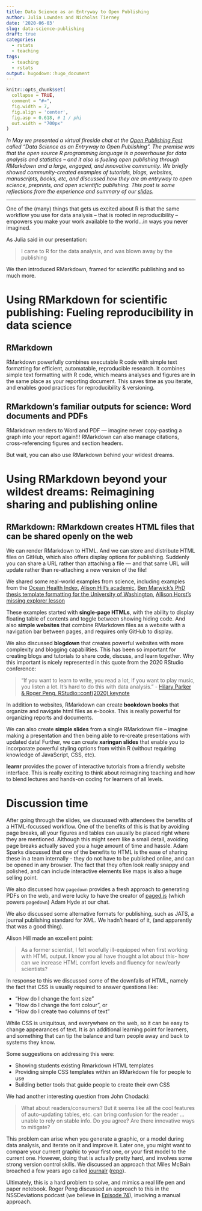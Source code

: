 ```yaml
---
title: Data Science as an Entryway to Open Publishing
author: Julia Lowndes and Nicholas Tierney
date: '2020-06-03'
slug: data-science-publishing
draft: true
categories:
  - rstats
  - teaching
tags:
  - teaching
  - rstats
output: hugodown::hugo_document
---
```


```r
knitr::opts_chunk$set(
  collapse = TRUE, 
  comment = "#>", 
  fig.width = 7, 
  fig.align = 'center',
  fig.asp = 0.618, # 1 / phi
  out.width = "700px"
)
```

*In May we presented a virtual fireside chat at the [Open Publishing Fest](https://openpublishingfest.org/) called "Data Science as an Entryway to Open Publishing". The premise was that the open source R programming language is a powerhouse for data analysis and statistics -- and it also is fueling open publishing through RMarkdown and a large, engaged, and innovative community. We briefly showed community-created examples of tutorials, blogs, websites, manuscripts, books, etc, and discussed how they are an entryway to open science, preprints, and open scientific publishing. This post is some reflections from the experience and summary of our [slides](https://zenodo.org/record/3873698#.XtbQo8Z7nOQ).*

------------------------------------------------------------------------

One of the (many) things that gets us excited about R is that the same workflow you use for data analysis -- that is rooted in reproducibility -- empowers you make your work available to the world...in ways you never imagined.

As Julia said in our presentation:

> I came to R for the data analysis, and was blown away by the publishing

We then introduced RMarkdown, framed for scientific publishing and so much more.

# Using RMarkdown for scientific publishing: Fueling reproducibility in data science

## RMarkdown

RMarkdown powerfully combines executable R code with simple text formatting for efficient, automatable, reproducible research. It combines simple text formatting with R code, which means analyses and figures are in the same place as your reporting document. This saves time as you iterate, and enables good practices for reproducibility & versioning.

## RMarkdown's familiar outputs for science: Word documents and PDFs

RMarkdown renders to Word and PDF --- imagine never copy-pasting a graph into your report again!!! RMarkdown can also manage citations, cross-referencing figures and section headers.

But wait, you can also use RMarkdown behind your wildest dreams.

# Using RMarkdown beyond your wildest dreams: Reimagining sharing and publishing online

## RMarkdown: RMarkdown creates HTML files that can be shared openly on the web

We can render RMarkdown to HTML. And we can store and distribute HTML files on GitHub, which also offers display options for publishing. Suddenly you can share a URL rather than attaching a file --- and that same URL will update rather than re-attaching a new version of the file!

We shared some real-world examples from science, including examples from the [Ocean Health Index](https://ohi-science.org/), [Alison Hill's academic](https://alison.rbind.io/post%202017-06-12-up-and-running-with-blogdown), [Ben Marwick's PhD thesis template formatting for the University of Washington](https://github.com/benmarwick/huskydown), [Allison Horst's missing explorer lesson](https://allisonhorst.shinyapps.io/missingexplorer)

These examples started with **single-page HTMLs**, with the ability to display floating table of contents and toggle between showing hiding code. And also **simple websites** that combine RMarkdown files as a website with a navigation bar between pages, and requires only GitHub to display.

We also discussed **blogdown** that creates powerful websites with more complexity and blogging capabilities. This has been so important for creating blogs and tutorials to share code, discuss, and learn together. Why this important is nicely represented in this quote from the 2020 RStudio conference:

> "If you want to learn to write, you read a lot, if you want to play music, you listen a lot. It's hard to do this with data analysis." - [Hilary Parker & Roger Peng, RStudio::conf(2020) keynote](<http://nssdeviations.com/100-live-from-rstudio-conf-2020>)

In addition to websites, RMarkdown can create **bookdown books** that organize and navigate html files as e-books. This is really powerful for organizing reports and documents.

We can also create **simple slides** from a single RMarkdown file -- imagine making a presentation and then being able to re-create presentations with updated data! Further, we can create **xaringan slides** that enable you to incorporate powerful styling options from within R (without requiring knowledge of JavaScript, CSS, etc).

**learnr** provides the power of interactive tutorials from a friendly website interface. This is really exciting to think about reimagining teaching and how to blend lectures and hands-on coding for learners of all levels.

# Discussion time

After going through the slides, we discussed with attendees the benefits of a HTML-focussed workflow. One of the benefits of this is that by avoiding page breaks, all your figures and tables can usually be placed right where they are mentioned. Although this might seem like a small detail, avoiding page breaks actually saved you a huge amount of time and hassle. Adam Sparks discussed that one of the benefits to HTML is the ease of sharing these in a team internally - they do not have to be published online, and can be opened in any browser. The fact that they often look really snappy and polished, and can include interactive elements like maps is also a huge selling point.

We also discussed how `pagedown` provides a fresh approach to generating PDFs on the web, and were lucky to have the creator of [paged.js]() (which powers `pagedown`) Adam Hyde at our chat.

We also discussed some alternative formats for publishing, such as JATS, a journal publishing standard for XML. We hadn't heard of it, (and apparently that was a good thing).

Alison Hill made an excellent point:

> As a former scientist, I felt woefully ill-equipped when first working with HTML output. I know you all have thought a lot about this- how can we increase HTML comfort levels and fluency for new/early scientists?

In response to this we discussed some of the downfalls of HTML, namely the fact that CSS is usually required to answer questions like:

-   "How do I change the font size"
-   "How do I change the font colour", or
-   "How do I create two columns of text"

While CSS is uniquitous, and everywhere on the web, so it can be easy to change appearances of text. It is an additional learning point for learners, and something that can tip the balance and turn people away and back to systems they know.

Some suggestions on addressing this were:

-   Showing students existing Rmarkdown HTML templates
-   Providing simple CSS templates within an RMarkdown file for people to use
-   Building better tools that guide people to create their own CSS

We had another interesting question from John Chodacki:

> What about readers/consumers? But it seems like all the cool features of auto-updating tables, etc. can bring confusion for the reader ... unable to rely on stable info. Do you agree? Are there innovative ways to mitigate?

This problem can arise when you generate a graphic, or a model during data analysis, and iterate on it and improve it. Later one, you might want to compare your current graphic to your first one, or your first model to the current one. However, doing that is actually pretty hard, and involves some strong version control skills. We discussed an approach that Miles McBain broached a few years ago called [journalr](https://ghcdn.rawgit.org/MilesMcBain/journalr/master/Journalling_tool_proposal.html) ([repo](https://github.com/MilesMcBain/journalr)).

Ultimately, this is a hard problem to solve, and mimics a real life pen and paper notebook. Roger Peng discussed an approach to this in the NSSDeviations podcast (we believe in [Episode 74](http://nssdeviations.com/74-i-draw-the-line-at-fans)), involving a manual approach.

